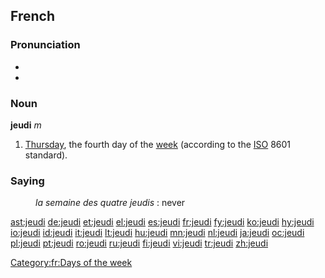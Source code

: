 ==French==

===Pronunciation===
*{{IPA|/ʒø.di/}}
*{{SAMPA|/Z2.di/}}

===Noun===
'''jeudi''' ''m''

# [[Thursday]], the fourth day of the [[week]] (according to the [[ISO]] 8601 standard).

===Saying===
{{rfc-header|Saying}}
:''la semaine des quatre jeudis'' : never

[[Category:fr:Days of the week]]

[[ast:jeudi]]
[[de:jeudi]]
[[et:jeudi]]
[[el:jeudi]]
[[es:jeudi]]
[[fr:jeudi]]
[[fy:jeudi]]
[[ko:jeudi]]
[[hy:jeudi]]
[[io:jeudi]]
[[id:jeudi]]
[[it:jeudi]]
[[lt:jeudi]]
[[hu:jeudi]]
[[mn:jeudi]]
[[nl:jeudi]]
[[ja:jeudi]]
[[oc:jeudi]]
[[pl:jeudi]]
[[pt:jeudi]]
[[ro:jeudi]]
[[ru:jeudi]]
[[fi:jeudi]]
[[vi:jeudi]]
[[tr:jeudi]]
[[zh:jeudi]]
